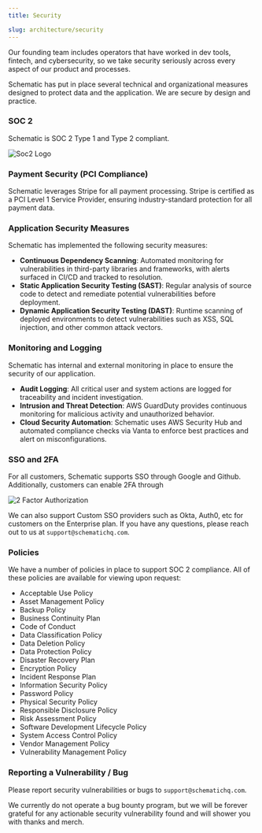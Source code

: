 ```yaml
---
title: Security

slug: architecture/security
---
```



Our founding team includes operators that have worked in dev tools, fintech, and cybersecurity, so we take security seriously across every aspect of our product and processes.

Schematic has put in place several technical and organizational measures designed to protect data and the application. We are secure by design and practice.

### SOC 2

Schematic is SOC 2 Type 1 and Type 2 compliant.

![Soc2 Logo](../../assets/images/architecture/security-soc2.png)

### Payment Security (PCI Compliance)

Schematic leverages Stripe for all payment processing. Stripe is certified as a PCI Level 1 Service Provider, ensuring industry-standard protection for all payment data.

### Application Security Measures

Schematic has implemented the following security measures:

- **Continuous Dependency Scanning**: Automated monitoring for vulnerabilities in third-party libraries and frameworks, with alerts surfaced in CI/CD and tracked to resolution.
- **Static Application Security Testing (SAST)**: Regular analysis of source code to detect and remediate potential vulnerabilities before deployment.
- **Dynamic Application Security Testing (DAST)**: Runtime scanning of deployed environments to detect vulnerabilities such as XSS, SQL injection, and other common attack vectors.

### Monitoring and Logging

Schematic has internal and external monitoring in place to ensure the security of our application.

- **Audit Logging**: All critical user and system actions are logged for traceability and incident investigation.
- **Intrusion and Threat Detection**: AWS GuardDuty provides continuous monitoring for malicious activity and unauthorized behavior.
- **Cloud Security Automation**: Schematic uses AWS Security Hub and automated compliance checks via Vanta to enforce best practices and alert on misconfigurations.

### SSO and 2FA

For all customers, Schematic supports SSO through Google and Github. Additionally, customers can enable 2FA through 

![2 Factor Authorization](../../assets/images/architecture/security-2fa.png)

We can also support Custom SSO providers such as Okta, Auth0, etc for customers on the Enterprise plan. If you have any questions, please reach out to us at `support@schematichq.com`.

### Policies

We have a number of policies in place to support SOC 2 compliance. All of these policies are available for viewing upon request:

- Acceptable Use Policy
- Asset Management Policy
- Backup Policy
- Business Continuity Plan
- Code of Conduct
- Data Classification Policy
- Data Deletion Policy
- Data Protection Policy
- Disaster Recovery Plan
- Encryption Policy
- Incident Response Plan
- Information Security Policy
- Password Policy
- Physical Security Policy
- Responsible Disclosure Policy
- Risk Assessment Policy
- Software Development Lifecycle Policy
- System Access Control Policy
- Vendor Management Policy
- Vulnerability Management Policy

### Reporting a Vulnerability / Bug

Please report security vulnerabilities or bugs to `support@schematichq.com`.

We currently do not operate a bug bounty program, but we will be forever grateful for any actionable security vulnerability found and will shower you with thanks and merch.
